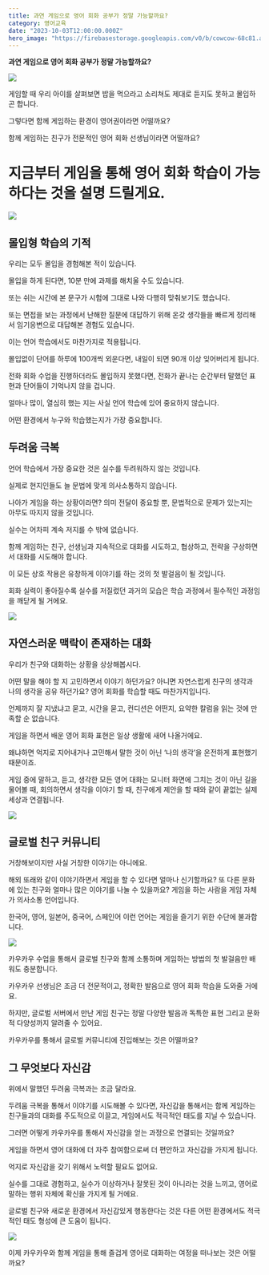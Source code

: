 ```yaml
---
title: 과연 게임으로 영어 회화 공부가 정말 가능할까요?
category: 영어교육
date: "2023-10-03T12:00:00.000Z"
hero_image: "https://firebasestorage.googleapis.com/v0/b/cowcow-68c81.appspot.com/o/blog%2F%EA%B3%BC%EC%97%B0%20%EA%B2%8C%EC%9E%84%EC%9C%BC%EB%A1%9C%20%EC%98%81%EC%96%B4%20%ED%9A%8C%ED%99%94%20%EA%B3%B5%EB%B6%80%EA%B0%80%20%EC%A0%95%EB%A7%90%20%EA%B0%80%EB%8A%A5%ED%95%A0%EA%B9%8C%EC%9A%94%2F1.jpeg?alt=media&token=ef2c8a81-29ce-42c6-bdfb-c496acb93987"
---
```


**과연 게임으로 영어 회화 공부가 정말 가능할까요?**

![](https://firebasestorage.googleapis.com/v0/b/cowcow-68c81.appspot.com/o/blog%2F%EA%B3%BC%EC%97%B0%20%EA%B2%8C%EC%9E%84%EC%9C%BC%EB%A1%9C%20%EC%98%81%EC%96%B4%20%ED%9A%8C%ED%99%94%20%EA%B3%B5%EB%B6%80%EA%B0%80%20%EC%A0%95%EB%A7%90%20%EA%B0%80%EB%8A%A5%ED%95%A0%EA%B9%8C%EC%9A%94%2F1.jpeg?alt=media&token=ef2c8a81-29ce-42c6-bdfb-c496acb93987)

게임할 때 우리 아이를 살펴보면 밥을 먹으라고 소리쳐도 제대로 듣지도 못하고 몰입하곤 합니다.

그렇다면 함께 게임하는 환경이 영어권이라면 어떨까요?

함께 게임하는 친구가 전문적인 영어 회화 선생님이라면 어떨까요?

# 지금부터 게임을 통해 영어 회화 학습이 가능하다는 것을 설명 드릴게요.

![](https://firebasestorage.googleapis.com/v0/b/cowcow-68c81.appspot.com/o/blog%2F%EA%B3%BC%EC%97%B0%20%EA%B2%8C%EC%9E%84%EC%9C%BC%EB%A1%9C%20%EC%98%81%EC%96%B4%20%ED%9A%8C%ED%99%94%20%EA%B3%B5%EB%B6%80%EA%B0%80%20%EC%A0%95%EB%A7%90%20%EA%B0%80%EB%8A%A5%ED%95%A0%EA%B9%8C%EC%9A%94%2F2.jpeg?alt=media&token=3ea42174-9d7f-496c-b9eb-9709797744aa)

## 몰입형 학습의 기적

우리는 모두 몰입을 경험해본 적이 있습니다.

몰입을 하게 된다면, 10분 만에 과제를 해치울 수도 있습니다.

또는 쉬는 시간에 본 문구가 시험에 그대로 나와 다행히 맞춰보기도 했습니다.

또는 면접을 보는 과정에서 난해한 질문에 대답하기 위해 온갖 생각들을 빠르게 정리해서 임기응변으로 대답해본 경험도 있습니다.

이는 언어 학습에서도 마찬가지로 적용됩니다.

몰입없이 단어를 하루에 100개씩 외운다면, 내일이 되면 90개 이상 잊어버리게 됩니다.

전화 회화 수업을 진행하더라도 몰입하지 못했다면, 전화가 끝나는 순간부터 말했던 표현과 단어들이 기억나지 않을 겁니다.

얼마나 많이, 열심히 했는 지는 사실 언어 학습에 있어 중요하지 않습니다.

어떤 환경에서 누구와 학습했는지가 가장 중요합니다.

## 두려움 극복

언어 학습에서 가장 중요한 것은 실수를 두려워하지 않는 것입니다.

실제로 현지인들도 늘 문법에 맞게 의사소통하지 않습니다.

나아가 게임을 하는 상황이라면? 의미 전달이 중요할 뿐, 문법적으로 문제가 있는지는 아무도 따지지 않을 것입니다.

실수는 어차피 계속 저지를 수 밖에 없습니다.

함께 게임하는 친구, 선생님과 지속적으로 대화를 시도하고, 협상하고, 전략을 구상하면서 대화를 시도해야 합니다.

이 모든 상호 작용은 유창하게 이야기를 하는 것의 첫 발걸음이 될 것입니다.

회화 실력이 좋아질수록 실수를 저질렀던 과거의 모습은 학습 과정에서 필수적인 과정임을 깨닫게 될 거에요.

![](https://firebasestorage.googleapis.com/v0/b/cowcow-68c81.appspot.com/o/blog%2F%EA%B3%BC%EC%97%B0%20%EA%B2%8C%EC%9E%84%EC%9C%BC%EB%A1%9C%20%EC%98%81%EC%96%B4%20%ED%9A%8C%ED%99%94%20%EA%B3%B5%EB%B6%80%EA%B0%80%20%EC%A0%95%EB%A7%90%20%EA%B0%80%EB%8A%A5%ED%95%A0%EA%B9%8C%EC%9A%94%2F3.jpeg?alt=media&token=55a2c93b-fff6-45d7-a47c-11f174fcc595)

## 자연스러운 맥락이 존재하는 대화

우리가 친구와 대화하는 상황을 상상해봅시다.

어떤 말을 해야 할 지 고민하면서 이야기 하던가요? 아니면 자연스럽게 친구의 생각과 나의 생각을 공유 하던가요? 영어 회화를 학습할 때도 마찬가지입니다.

언제까지 잘 지냈냐고 묻고, 시간을 묻고, 컨디션은 어떤지, 요약한 칼럼을 읽는 것에 만족할 순 없습니다.

게임을 하면서 배운 영어 회화 표현은 일상 생활에 새어 나올거에요.

왜냐하면 억지로 지어내거나 고민해서 말한 것이 아닌 ‘나의 생각’을 온전하게 표현했기 때문이죠.

게임 중에 말하고, 듣고, 생각한 모든 영어 대화는 모니터 화면에 그치는 것이 아닌 길을 물어볼 때, 회의하면서 생각을 이야기 할 때, 친구에게 제안을 할 때와 같이 끝없는 실제 세상과 연결됩니다.

![](https://firebasestorage.googleapis.com/v0/b/cowcow-68c81.appspot.com/o/blog%2F%EA%B3%BC%EC%97%B0%20%EA%B2%8C%EC%9E%84%EC%9C%BC%EB%A1%9C%20%EC%98%81%EC%96%B4%20%ED%9A%8C%ED%99%94%20%EA%B3%B5%EB%B6%80%EA%B0%80%20%EC%A0%95%EB%A7%90%20%EA%B0%80%EB%8A%A5%ED%95%A0%EA%B9%8C%EC%9A%94%2F4.jpeg?alt=media&token=49b2369d-698b-4f93-a2fd-7eaf9a9f410c)

## 글로벌 친구 커뮤니티

거창해보이지만 사실 거창한 이야기는 아니에요.

해외 또래와 같이 이야기하면서 게임을 할 수 있다면 얼마나 신기할까요? 또 다른 문화에 있는 친구와 얼마나 많은 이야기를 나눌 수 있을까요? 게임을 하는 사람을 게임 자체가 의사소통 언어입니다.

한국어, 영어, 일본어, 중국어, 스페인어 이런 언어는 게임을 즐기기 위한 수단에 불과합니다.

![](https://firebasestorage.googleapis.com/v0/b/cowcow-68c81.appspot.com/o/blog%2F%EA%B3%BC%EC%97%B0%20%EA%B2%8C%EC%9E%84%EC%9C%BC%EB%A1%9C%20%EC%98%81%EC%96%B4%20%ED%9A%8C%ED%99%94%20%EA%B3%B5%EB%B6%80%EA%B0%80%20%EC%A0%95%EB%A7%90%20%EA%B0%80%EB%8A%A5%ED%95%A0%EA%B9%8C%EC%9A%94%2F5.jpeg?alt=media&token=423f7af7-fa92-4e98-a708-d4a290390be8)

카우카우 수업을 통해서 글로벌 친구와 함께 소통하며 게임하는 방법의 첫 발걸음만 배워도 충분합니다.

카우카우 선생님은 조금 더 전문적이고, 정확한 발음으로 영어 회화 학습을 도와줄 거에요.

하지만, 글로벌 서버에서 만난 게임 친구는 정말 다양한 발음과 독특한 표현 그리고 문화적 다양성까지 알려줄 수 있어요.

카우카우를 통해서 글로벌 커뮤니티에 진입해보는 것은 어떨까요?

## 그 무엇보다 자신감

위에서 말했던 두려움 극복과는 조금 달라요.

두려움 극복을 통해서 이야기를 시도해볼 수 있다면, 자신감을 통해서는 함께 게임하는 친구들과의 대화를 주도적으로 이끌고, 게임에서도 적극적인 태도를 지닐 수 있습니다.

그러면 어떻게 카우카우를 통해서 자신감을 얻는 과정으로 연결되는 것일까요?

게임을 하면서 영어 대화에 더 자주 참여함으로써 더 편안하고 자신감을 가지게 됩니다.

억지로 자신감을 갖기 위해서 노력할 필요도 없어요.

실수를 그대로 경험하고, 실수가 이상하거나 잘못된 것이 아니라는 것을 느끼고, 영어로 말하는 행위 자체에 확신을 가지게 될 거에요.

글로벌 친구와 새로운 환경에서 자신감있게 행동한다는 것은 다른 어떤 환경에서도 적극적인 태도 형성에 큰 도움이 됩니다.

![](https://firebasestorage.googleapis.com/v0/b/cowcow-68c81.appspot.com/o/blog%2F%EA%B3%BC%EC%97%B0%20%EA%B2%8C%EC%9E%84%EC%9C%BC%EB%A1%9C%20%EC%98%81%EC%96%B4%20%ED%9A%8C%ED%99%94%20%EA%B3%B5%EB%B6%80%EA%B0%80%20%EC%A0%95%EB%A7%90%20%EA%B0%80%EB%8A%A5%ED%95%A0%EA%B9%8C%EC%9A%94%2F6.jpeg?alt=media&token=a45754ab-8e4e-47d7-932c-ead6a2a46346)

이제 카우카우와 함께 게임을 통해 즐겁게 영어로 대화하는 여정을 떠나보는 것은 어떨까요?
